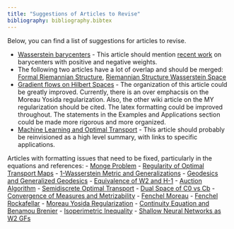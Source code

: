 ```yaml
---
title: "Suggestions of Articles to Revise"
bibliography: bibliography.bibtex
---
```


Below, you can find a list of suggestions for articles to revise.

-   [Wasserstein barycenters](Wasserstein_Barycenters.qmd) - This article should mention [recent work](https://arxiv.org/abs/2411.06838) on barycenters with positive and negative weights.
- The following two articles have a lot of overlap and should be merged: [Formal Riemannian Structure](RiemannianStructureOriginal.qmd), [Riemannian Structure Wasserstein Space](Riemannian_Structure_Wasserstein_Space.qmd)
-   [Gradient flows on Hilbert Spaces](GFHilbert.qmd) - The organization of this article could be greatly improved. Currently, there is an over emphacsis on the Moreau Yosida regularization. Also, the other wiki article on the MY regularization should be cited. The latex formatting could be improved throughout. The statements in the Examples and Applications section could be made more rigorous and more organized.
- [Machine Learning and Optimal Transport](MachineLearning.qmd) - This article should probably be reinvisioned as a high level summary, with links to specific applications.

Articles with formatting issues that need to be fixed, particularly in the equations and references: 
- [Monge Problem](MongeProblem.qmd) 
- [Regularity of Optimal Transport Maps](RegularityOTMap.qmd)
- [1-Wasserstein Metric and Generalizations](1Wasserstein.qmd)
- [Geodesics and Generalized Geodesics](GeoGenGeo.qmd)
- [Equivalence of W2 and H-1](W2Hm1.qmd)
- [Auction Algorithm](AuctionAlgorithm.qmd)
- [Semidiscrete Optimal Transport](Semidiscrete.qmd)
- [Dual Space of C0 vs Cb](DualSpaceCtsFns.qmd)
- [Convergence of Measures and Metrizability](ConvergenceMetrizability.qmd)
- [Fenchel Moreau](FenchelMoreau.qmd)
- [Fenchel Rockafellar](FenchelRockafellar.qmd)
- [Moreau Yosida Regularization](MoreauYosida.qmd)
- [Continuity Equation and Benamou Brenier](CtyEqn.qmd)
- [Isoperimetric Inequality](Isoperimetric.qmd)
- [Shallow Neural Networks as W2 GFs](ShallowNeuralNetworks.qmd)